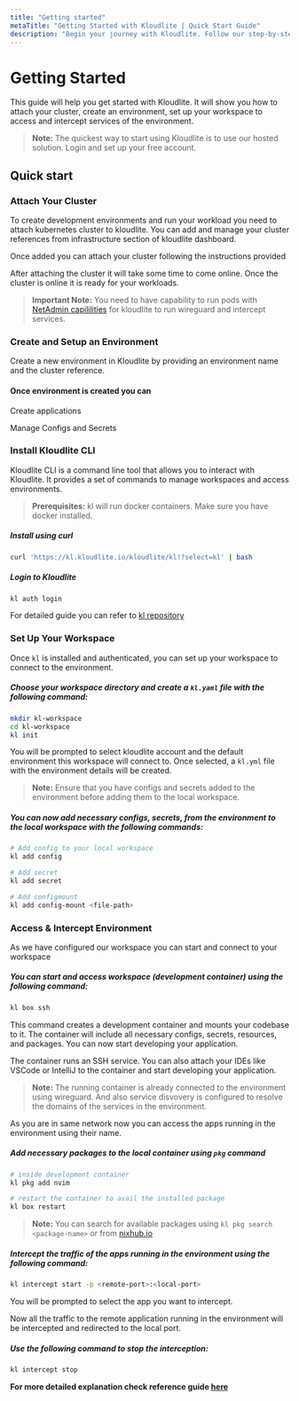 ```yaml
---
title: "Getting started"  
metaTitle: "Getting Started with Kloudlite | Quick Start Guide"  
description: "Begin your journey with Kloudlite. Follow our step-by-step guide to set up and start using Kloudlite's development environments effectively"
---
```



# Getting Started

This guide will help you get started with Kloudlite. 
It will show you how to attach your cluster, create an environment, 
set up your workspace to access and intercept services of the environment.

> **Note:** The quickest way to start using Kloudlite is to use our hosted solution. Login and set up your free account.

## Quick start

<Steps>

### Attach Your Cluster

To create development environments and run your workload you need to attach kubernetes cluster to kloudlite.
You can add and manage your cluster references from infrastructure section of kloudlite dashboard.

<VideoPlayer src="/docs/introduction/attach-cluster.mp4"/>


Once added you can attach your cluster following the instructions provided

<VideoPlayer src="/docs/introduction/attach-cluster-instructions.mp4"/>

After attaching the cluster it will take some time to come online. Once the cluster is online it is ready for your
workloads.

> **Important Note:** You need to have capability to run pods with [NetAdmin capililities](https://kubernetes.io/docs/tasks/configure-pod-container/security-context/) for kloudlite to 
run wireguard and intercept services.


### Create and Setup an Environment

Create a new environment in Kloudlite by providing an environment name and the cluster 
reference.

<VideoPlayer src="/docs/introduction/setup-env.mp4"/>


#### Once environment is created you can 
Create applications
<VideoPlayer src="/docs/introduction/create-app.mp4"/>

Manage Configs and Secrets
<VideoPlayer src="/docs/introduction/manage-config-secrets.mp4"/>


### Install Kloudlite CLI
Kloudlite CLI is a command line tool that allows you to interact with Kloudlite. 
It provides a set of commands to manage workspaces and access environments.

> **Prerequisites:** kl will run docker containers. Make sure you have docker installed.

##### Install using curl
```bash
curl 'https://kl.kloudlite.io/kloudlite/kl!?select=kl' | bash
```

##### Login to Kloudlite
```bash
kl auth login
```

<VideoPlayer src="/docs/introduction/setup-kl.mp4"/>

For detailed guide you can refer to [kl repository](https://github.com/kloudlite/kl)

### Set Up Your Workspace

Once `kl` is installed and authenticated, you can set up your workspace to connect to the environment.

##### Choose your workspace directory and create a `kl.yaml` file with the following command:
```bash
mkdir kl-workspace
cd kl-workspace
kl init
```

<VideoPlayer src="/docs/introduction/setup-workspace.mp4"/>

You will be prompted to select kloudlite account and the default environment this workspace will connect to. Once selected, a `kl.yml` file with the environment details will be created.

> **Note:** Ensure that you have configs and secrets added to the environment before adding them to the local workspace.

##### You can now add necessary configs, secrets, from the environment to the local workspace with the following commands:

```bash
# Add config to your local workspace
kl add config
```

<VideoPlayer src="/docs/introduction/setup-workspace-add-config.mp4"/>


```bash
# Add secret
kl add secret
```

<VideoPlayer src="/docs/introduction/setup-workspace-add-secret.mp4"/>


```bash
# Add configmount
kl add config-mount <file-path>
```
<VideoPlayer src="/docs/introduction/setup-workspace-add-config-mount.mp4"/>

### Access & Intercept Environment

As we have configured our workspace you can start and connect to your workspace

##### You can start and access workspace (development container) using the following command:
```bash
kl box ssh
```
<VideoPlayer src="/docs/introduction/access-intercept-env.mp4"/>


This command creates a development container and mounts your codebase to it. The container will include all necessary configs, secrets, resources, and packages. You can now start developing your application.

The container runs an SSH service. You can also attach your IDEs like VSCode or IntelliJ to the container and start developing your application.

> **Note:** The running container is already connected to the environment using wireguard. And also service disvovery is configured to resolve the domains of the services in the environment.

As you are in same network now you can access the apps running in the environment using their name.

##### Add necessary packages to the local container using `pkg` command

```bash
# inside development container
kl pkg add nvim

# restart the container to avail the installed package
kl box restart
```

<VideoPlayer src="/docs/introduction/add-packages.mp4"/>

> **Note:** You can search for available packages using `kl pkg search <package-name>` or from [nixhub.io](https://www.nixhub.io/)

##### Intercept the traffic of the apps running in the environment using the following command:
```bash
kl intercept start -p <remote-port>:<local-port>
```
You will be prompted to select the app you want to intercept.

<VideoPlayer src="/docs/introduction/select-app.mp4"/>


Now all the traffic to the remote application running in the environment will be 
intercepted and redirected to the local port. 

##### Use the following command to stop the interception:
```bash
kl intercept stop
```

**For more detailed explanation check reference guide [here](/reference-guide)**
</Steps>
